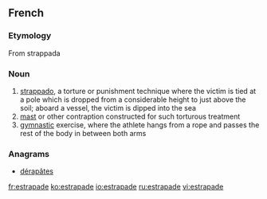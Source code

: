 ==French==

===Etymology===
From {{etyl|it|fr}} strappada

===Noun===
{{fr-noun|f}}

# [[strappado]], a torture or punishment technique where the victim is tied at a pole which is dropped from a considerable height to just above the soil; aboard a vessel, the victim is dipped into the sea
# [[mast]] or other contraption constructed for such torturous treatment
# [[gymnastic]] exercise, where the athlete hangs from a rope and passes the rest of the body in between both arms

===Anagrams===
* [[dérapâtes#French|dérapâtes]]

[[fr:estrapade]]
[[ko:estrapade]]
[[io:estrapade]]
[[ru:estrapade]]
[[vi:estrapade]]